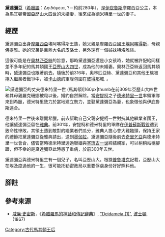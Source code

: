 '''黛達彌亞'''（[[希臘語|希臘語]]：Δηιδάμεια, ?－約前280年），是[[伊庇魯斯同盟|伊庇魯斯]]摩羅西亞公主，本為馬其頓帝國[[亞歷山大四世_(馬其頓)|亞歷山大四世]]的未婚妻，後來成為[[德米特里一世_(馬其頓)|德米特里一世]]的妻子。

== 經歷 ==
黛達彌亞出身[[摩羅西亞|摩羅西亞]]埃阿喀得斯王族，她父親是摩羅西亞國王[[埃阿喀得斯_(伊庇魯斯)|埃阿喀得斯]]，母親[[伊庇魯斯的佛提雅|佛提雅]]。她的兄弟是鼎鼎大名的[[皮洛士|皮洛士]]，另外還有一個姊妹特洛雅絲。

這很可能是在[[奧林匹亞絲|奧林匹亞絲]]的旨意，那時黛達彌亞還是小女孩時，她就被許配給同樣差不多年紀的馬其頓國王[[亞歷山大四世_(馬其頓)|亞歷山大四世]]，成為他的未婚妻。奧林匹亞絲返回馬其頓時，黛達彌亞也跟著前去。隨後於前316年，奧林匹亞絲、黛達彌亞和其他王族被捲入繼業者戰爭中，被[[卡山德|卡山德]]的軍隊包圍在[[彼得那|彼得那]]城.{{r|plut1_4_diod_19.35_just_14.6}} 。

[[File:Coin_of_Demetrius_I_of_Macedon.jpg|黛達彌亞的丈夫[[德米特里一世 (馬其頓)]]|160px|thumb]]在前309年亞歷山大四世和其母親羅克珊娜被殺以後，婚約自然解除。當[[安提柯一世|安提柯]]之子[[德米特里一世_(馬其頓)|德米特里一世]]率領軍隊來到希臘，德米特里致力於當地建立勢力，並娶黛達彌亞為妻，也象徵他與伊庇魯斯連合{{r|plut2_25_plut1_4}}。

德米特里一世後來離開希臘，前去幫助自己父親安提柯一世對抗其他繼業者國王，他讓黛達彌亞留在[[雅典|雅典]]。前301年，安提柯和德米特里的軍隊在[[伊普蘇斯戰役|伊普蘇斯戰役]]遭到致命性慘敗，其領土遭到敵對的繼業者們瓜分，雅典人擔心會大難臨頭，保持王家的禮節把黛達彌亞從雅典請出，送到[[墨伽拉|墨伽拉]]。黛達彌亞隨後前去[[奇里乞亞|奇里乞亞]]與德米特里一世會合，儘管當時德米特里透過聯姻與[[塞琉古一世|塞琉古一世]]締結親家，可以稍稍站穩腳跟，但不幸的是黛達彌亞此時患了重病，於前300年去世{{r|plut2_30_32}}。

黛達彌亞與德米特里生有一個兒子，名叫亞歷山大。根據[[普魯塔克|普魯塔克]]記載，亞歷山大在埃及度過他的一生，很可能托勒密政局以重要俘虜身份好好照料他{{r|plut2_53}}。

==腳註==
{{reflist|refs=
<ref name=plut1_4_diod_19.35_just_14.6>普魯塔克, ''[[希臘羅馬名人傳|希臘羅馬名人傳]]'', "Pyrrhus", [http://penelope.uchicago.edu/Thayer/E/Roman/Texts/Plutarch/Lives/Pyrrhus*.html#4 4]; [[西西里的狄奧多羅斯|西西里的狄奧多羅斯]], ''Bibliotheca'', xix. 35; [[查士丁_(歷史學家)|查士丁]], ''Epitome of Pompeius Trogus'', [http://www.attalus.org/translate/justin1.html#14.6 xiv. 6]</ref>
<ref name=plut2_25_plut1_4>普魯塔克, "Demetrius", [http://www.attalus.org/old/demetrius1.html#25 25], "Pyrrhus", [http://penelope.uchicago.edu/Thayer/E/Roman/Texts/Plutarch/Lives/Pyrrhus*.html#4 4]</ref>
<ref name=plut2_30_32>普魯塔克, "Demetrius", [http://www.attalus.org/old/demetrius2.html#30 30], [http://www.attalus.org/old/demetrius2.html#32 32]</ref>
<ref name=plut2_53>Ibid., [http://www.attalus.org/old/demetrius2.html#53 53]</ref>
}}

==參考來源==
* [[威廉·史密斯_(辭典編纂者)|威廉·史密斯]]，《[[希腊羅馬的神話和傳記辭典|希腊羅馬的神話和傳記辭典]]》, [https://web.archive.org/web/20051231192228/http://www.ancientlibrary.com/smith-bio/0956.html "Deidameia (1)"], [[波士頓|波士頓]], (1867)


[[Category:古代馬其頓王后|Category:古代馬其頓王后]]